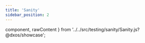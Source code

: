 ```yaml
---
title: 'Sanity'
sidebar_position: 2
---
```

  component,
  rawContent
} from '../../src/testing/sanity/Sanity.js?@dxos/showcase';

<ShowcaseComponent 
  component={component} 
  rawContent={rawContent} 
/>

